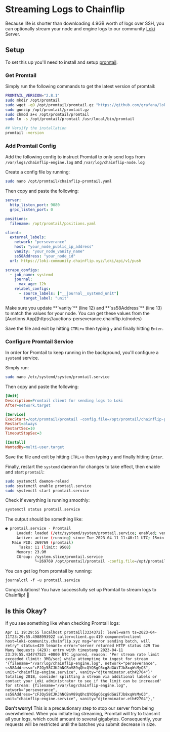 
# Streaming Logs to Chainflip

Because life is shorter than downloading 4.9GB worth of logs over SSH, you can optionally stream your node and engine logs to our community [Loki](https://github.com/grafana/loki) Server.

## Setup

To set this up you'll need to install and setup [promtail](https://grafana.com/docs/loki/latest/clients/promtail).

### Get Promtail

Simply run the following commands to get the latest version of promtail:

```bash copy
PROMTAIL_VERSION="2.8.1"
sudo mkdir /opt/promtail
sudo wget -qO /opt/promtail/promtail.gz "https://github.com/grafana/loki/releases/download/v${PROMTAIL_VERSION}/promtail-linux-amd64.zip"
sudo gunzip /opt/promtail/promtail.gz
sudo chmod a+x /opt/promtail/promtail
sudo ln -s /opt/promtail/promtail /usr/local/bin/promtail

## Versify the installation
promtail -version

```

### Add Promtail Config

Add the following config to instruct Promtail to only send logs from `/var/logs/chainflip-engine.log` and `/var/log/chainflip-node.log`

Create a config file by running:

```bash copy
sudo nano /opt/promtail/chainflip-promtail.yaml
```

Then copy and paste the following:

```yaml
server:
  http_listen_port: 9080
  grpc_listen_port: 0

positions:
  filename: /opt/promtail/positions.yaml

client:
  external_labels:
    network: "perseverance"
    host: "your_node_public_ip_address"
    vanity: "your_node_vanity_name"
    ss58Address: "your_node_id"
  url: https://loki-community.chainflip.xyz/loki/api/v1/push

scrape_configs:
  - job_name: systemd
    journal:
      max_age: 12h
    relabel_configs:
      - source_labels: ["__journal__systemd_unit"]
        target_label: "unit"
```

<Callout type="warning">
  Make sure you update **`vanity`** (line 12) and **`ss58Address`** (line 13) to
  match the values for your node. You can get these values from the [Auctions
  App](https://auctions-perseverance.chainflip.io/nodes)
</Callout>

Save the file and exit by hitting `CTRL+x` then typing `y` and finally hitting `Enter`.

### Configure Promtail Service

In order for Promtail to keep running in the background, you'll configure a `systemd` service.

Simply run:

```bash copy
sudo nano /etc/systemd/system/promtail.service
```

Then copy and paste the following:

```ini
[Unit]
Description=Promtail client for sending logs to Loki
After=network.target

[Service]
ExecStart=/opt/promtail/promtail -config.file=/opt/promtail/chainflip-promtail.yaml
Restart=always
RestartSec=10
TimeoutStopSec=3

[Install]
WantedBy=multi-user.target
```

Save the file and exit by hitting `CTRL+x` then typing `y` and finally hitting `Enter`.

Finally, restart the `systemd` daemon for changes to take effect, then enable and start `promtail`:

```bash copy
sudo systemctl daemon-reload
sudo systemctl enable promtail.service
sudo systemctl start promtail.service
```

Check if everything is running smoothly:

```bash copy
systemctl status promtail.service
```

The output should be something like:

```bash copy
● promtail.service - Promtail
     Loaded: loaded (/etc/systemd/system/promtail.service; enabled; vendor preset: enabled)
     Active: active (running) since Tue 2023-04-11 11:40:11 UTC; 15min ago
   Main PID: 269769 (promtail)
      Tasks: 11 (limit: 9508)
     Memory: 23.9M
     CGroup: /system.slice/promtail.service
             └─269769 /opt/promtail/promtail -config.file=/opt/promtail/chainflip-promtail.yaml
```

You can get log from promtail by running:

```
journalctl -f -u promtail.service
```

Congratulations! You have successfully set up Promtail to stream logs to Chainflip! 🎉

## Is this Okay?

If you see something like when checking Promtail logs:

```log
Apr 11 19:29:55 localhost promtail[3334372]: level=warn ts=2023-04-11T23:29:55.498899392Z caller=client.go:419 component=client host=loki-community.chainflip.xyz msg="error sending batch, will retry" status=429 tenant= error="server returned HTTP status 429 Too Many Requests (429): entry with timestamp 2023-04-11 23:29:55.434747521 +0000 UTC ignored, reason: 'Per stream rate limit exceeded (limit: 3MB/sec) while attempting to ingest for stream '{filename="/var/log/chainflip-engine.log", network="perseverance", ss58Address="cFJQy58CJKJhNCBnV89qQhcQYQSgC6cg8dGWiTJb8xqWsMyQ3", unit="chainflip-engine.service", vanity="djterminator.eth#2704"}' totaling 201B, consider splitting a stream via additional labels or contact your Loki administrator to see if the limit can be increased' for stream: {filename="/var/log/chainflip-engine.log", network="perseverance", ss58Address="cFJQy58CJKJhNCBnV89qQhcQYQSgC6cg8dGWiTJb8xqWsMyQ3", unit="chainflip-engine.service", vanity="djterminator.eth#2704"},"

```

**Don't worry!** This is a precautionary step to stop our server from being overwhelmed. When you initiate log streaming, Promtail will try to transmit all your logs, which could amount to several gigabytes. Consequently, your requests will be restricted until the batches you submit decrease in size.

